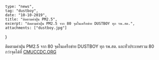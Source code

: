 	type: "news",
	tag: "dustboy",
	date: "10-10-2019",
	title: "ติดตามค่าฝุ่น PM2.5",
	excerpt: "ติดตามค่าฝุ่น PM2.5 จาก 80 จุดในเครือข่าย DUSTBOY ทุก รพ.สต.",
	attachments: ["dustboy.jpg"]
}

ติดตามค่าฝุ่น PM2.5 จาก 80 จุดในเครือข่าย DUSTBOY ทุก รพ.สต. และทั่วประเทศรวม 80 กว่าจุดได้ที่ <a href="https://www.cmuccdc.org/pm25">CMUCCDC.ORG</a>
